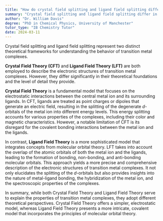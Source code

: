 ```yaml
---
title: "How do crystal field splitting and ligand field splitting differ?"
summary: "Crystal field splitting and ligand field splitting differ in their theoretical approaches to explaining the behaviour of transition metal complexes."
author: "Dr. William Davis"
degree: "PhD in Chemical Physics, University of Manchester"
tutor_type: "IB Chemistry Tutor"
date: 2024-03-11
---
```


Crystal field splitting and ligand field splitting represent two distinct theoretical frameworks for understanding the behavior of transition metal complexes.

**Crystal Field Theory (CFT)** and **Ligand Field Theory (LFT)** are both employed to describe the electronic structures of transition metal complexes. However, they differ significantly in their theoretical foundations and the level of detail they provide.

**Crystal Field Theory** is a fundamental model that focuses on the electrostatic interactions between the central metal ion and its surrounding ligands. In CFT, ligands are treated as point charges or dipoles that generate an electric field, resulting in the splitting of the degenerate $d$-orbitals of the metal ion into different energy levels. This energy splitting accounts for various properties of the complexes, including their color and magnetic characteristics. However, a notable limitation of CFT is its disregard for the covalent bonding interactions between the metal ion and the ligands.

In contrast, **Ligand Field Theory** is a more sophisticated model that integrates concepts from molecular orbital theory. LFT takes into account the overlap of the atomic orbitals of both the metal ion and the ligands, leading to the formation of bonding, non-bonding, and anti-bonding molecular orbitals. This approach yields a more precise and comprehensive description of the electronic structures of transition metal complexes. It not only elucidates the splitting of the $d$-orbitals but also provides insights into the nature of metal-ligand bonding, the hybridization of the metal ion, and the spectroscopic properties of the complexes.

In summary, while both Crystal Field Theory and Ligand Field Theory serve to explain the properties of transition metal complexes, they adopt different theoretical perspectives. Crystal Field Theory offers a simpler, electrostatic model, whereas Ligand Field Theory presents a more intricate, covalent model that incorporates the principles of molecular orbital theory.
    
